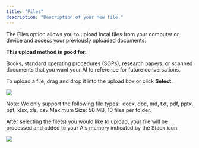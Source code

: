 ```yaml
---
title: "Files"
description: "Description of your new file."
---
```


The Files option allows you to upload local files from your computer or device and access your previously uploaded documents.

**This upload method is good for:**

Books, standard operating procedures (SOPs), research papers, or scanned documents that you want your AI to reference for future conversations.

To upload a file, drag and drop it into the upload box or click **Select**.

![](image.png)

Note: We only support the following file types:  docx, doc, md, txt, pdf, pptx, ppt, xlsx, xls, csv Maximum Size: 50 MB, 10 files per folder.

After selecting the file(s) you would like to upload, your file will be processed and added to your AIs memory indicated by the Stack icon.

![]([PAI]MemoryUploadFilesInMemory.png)
